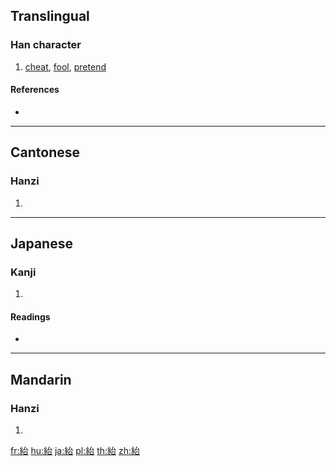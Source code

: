 {{character info/new}}
{{also|绐}}
==Translingual==

===Han character===
{{Han char|rn=120|rad=糸|as=05|sn=11|four=23960|canj=VFIR}}

# [[cheat]], [[fool]], [[pretend]]

====References====
* {{Han ref|kx=0920.240|dkj=27369|dj=1353.060|hdz=53388.090|uh=7D3F|ud=32063|bh=D6ED|bd=55021}}

----

==Cantonese==

===Hanzi===
{{yue-hanzi|jyut=doi6|y=doi6|sim=绐}}

# {{defn|lang=yue|sort=糸05}}

----

==Japanese==

===Kanji===
{{ja-kanji|grade=|rs=糸05}}

# {{defn|lang=ja|sort=糸05}}

====Readings====
* {{ja-readings|on=[[たい]] (tai)|kun=[[あざむく]] (azamuku)|nanori=}}

----

==Mandarin==

===Hanzi===
{{cmn-hanzi|sim=绐|pin=[[chù]] ([[chu4]]), [[dài]] ([[dai4]])|wg=ch'u<sup>4</sup>, tai<sup>4</sup>}}

# {{defn|lang=cmn|sort=糸05}}

[[fr:紿]]
[[hu:紿]]
[[ja:紿]]
[[pl:紿]]
[[th:紿]]
[[zh:紿]]